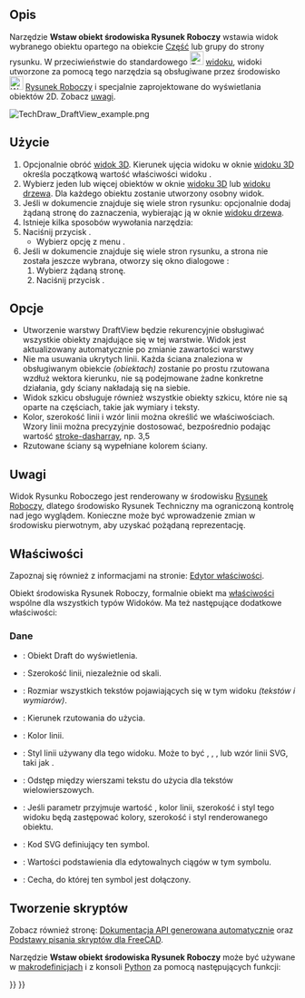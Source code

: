 <languages/>

{{Docnav/pl
|[[TechDraw_ActiveView/pl|Wstaw aktywny widok (widok 3D)]]
|[[TechDraw_ArchView/pl|Wstaw obiekt środowiska Architektura]]
|[[TechDraw_Workbench/pl|środowisko pracy Rysunek Techniczny]]
|IconL=TechDraw_ActiveView.svg
|IconR=TechDraw_ArchView.svg
|IconC=Workbench_TechDraw.svg
}}

{{GuiCommand/pl
|Name=TechDraw DraftView
|Name/pl=Rysunek Techniczny: Wstaw obiekt środowiska Rysunek Roboczy
|MenuLocation=Rysunek Techniczny → Widoki → Wstaw obiekt środowiska Rysunek Roboczy
|Workbenches=[[TechDraw_Workbench/pl|Rysunek Techniczny]], [[Draft_Workbench/pl|Rysunek Roboczy]]
|SeeAlso=[[TechDraw_ArchView/pl|Wstaw obiekt środowiska Architektura]]
}}

<span id="Description"></span>
==Opis==

Narzędzie '''Wstaw obiekt środowiska Rysunek Roboczy''' wstawia widok wybranego obiektu opartego na obiekcie [[Part_Workbench/pl|Część]] lub grupy do strony rysunku. W przeciwieństwie do standardowego [[Image:TechDraw_View.svg|24px]] [[TechDraw_View/pl|widoku]], widoki utworzone za pomocą tego narzędzia są obsługiwane przez środowisko [[Image:Workbench_Draft.svg|24px]] [[Draft_Workbench/pl|Rysunek Roboczy]] i specjalnie zaprojektowane do wyświetlania obiektów 2D. Zobacz [[#Uwagi|uwagi]].

[[Image:TechDraw_DraftView_example.png]]
{{Caption|Elementy szkicu, takie jak okręgi i szyki, importowane do strony Rysunku Technicznego.}}

<span id="Usage"></span>
==Użycie==

# Opcjonalnie obróć [[3D_view/pl|widok 3D]]. Kierunek ujęcia widoku w oknie [[3D_view/pl|widoku 3D]] określa początkową wartość właściwości widoku {{PropertyData|Kierunek}}.
# Wybierz jeden lub więcej obiektów w oknie [[3D_view/pl|widoku 3D]] lub [[Tree_view/pl|widoku drzewa]]. Dla każdego obiektu zostanie utworzony osobny widok.
# Jeśli w dokumencie znajduje się wiele stron rysunku: opcjonalnie dodaj żądaną stronę do zaznaczenia, wybierając ją w oknie [[Tree_view/pl|widoku drzewa]].
# Istnieje kilka sposobów wywołania narzędzia:
# Naciśnij przycisk {{Button|[[Image:TechDraw DraftView.svg|16px]] '''Wstaw obiekt środowiska Rysunek Roboczy'''}}.
#* Wybierz opcję z menu {{MenuCommand|Rysunek Techniczny → Widoki → [[Image:TechDraw_DraftView.svg|16px]] Wstaw obiekt środowiska Rysunek Roboczy}}.
# Jeśli w dokumencie znajduje się wiele stron rysunku, a strona nie została jeszcze wybrana, otworzy się okno dialogowe {{MenuCommand|Wybór strony}}:
## Wybierz żądaną stronę.
## Naciśnij przycisk {{Button|OK}}.

<span id="Options"></span>
==Opcje==

* Utworzenie warstwy DraftView będzie rekurencyjnie obsługiwać wszystkie obiekty znajdujące się w tej warstwie. Widok jest aktualizowany automatycznie po zmianie zawartości warstwy
* Nie ma usuwania ukrytych linii. Każda ściana znaleziona w obsługiwanym obiekcie ''(obiektach)'' zostanie po prostu rzutowana wzdłuż wektora kierunku, nie są podejmowane żadne konkretne działania, gdy ściany nakładają się na siebie.
* Widok szkicu obsługuje również wszystkie obiekty szkicu, które nie są oparte na częściach, takie jak wymiary i teksty.
* Kolor, szerokość linii i wzór linii można określić we właściwościach. Wzory linii można precyzyjnie dostosować, bezpośrednio podając wartość [https://www.w3.org/TR/SVG/painting.html#StrokeProperties stroke-dasharray], np. 3,5
* Rzutowane ściany są wypełniane kolorem ściany.

<span id="Notes"></span>
==Uwagi==

Widok Rysunku Roboczego jest renderowany w środowisku [[Draft_Workbench/pl|Rysunek Roboczy]], dlatego środowisko Rysunek Techniczny ma ograniczoną kontrolę nad jego wyglądem. Konieczne może być wprowadzenie zmian w środowisku pierwotnym, aby uzyskać pożądaną reprezentację.

<span id="Properties"></span>
==Właściwości==

Zapoznaj się również z informacjami na stronie: [[Property_editor/pl|Edytor właściwości]].

Obiekt środowiska Rysunek Roboczy, formalnie obiekt {{Incode|TechDraw::DrawViewDraft}} ma [[TechDraw_View/pl#Właściwości|właściwości]] wspólne dla wszystkich typów Widoków. Ma też następujące dodatkowe właściwości:

<span id="Data"></span>
===Dane===

{{TitleProperty|Widok Rysunek Roboczy}}

* {{PropertyData|Źródło|Link}}: Obiekt Draft do wyświetlenia.
* {{PropertyData|Szerokość linii|Float}}: Szerokość linii, niezależnie od skali.
* {{PropertyData|Rozmiar czcionki|Float}}: Rozmiar wszystkich tekstów pojawiających się w tym widoku ''(tekstów i wymiarów)''.
* {{PropertyData|Kierunek |Vector}}: Kierunek rzutowania do użycia.
* {{PropertyData|Kolor|Color}}: Kolor linii.
* {{PropertyData|Styl linii|String}}: Styl linii używany dla tego widoku. Może to być {{Value|Solid}}, {{Value|Kreskowana}}, {{Value|Kreska kropka}}, {{Value|Kropkowana}} lub wzór linii SVG, taki jak {{Value|0.20,0.20}}.
* {{PropertyData|Odstęp wierszy|Float}}: Odstęp między wierszami tekstu do użycia dla tekstów wielowierszowych.
* {{PropertyData|Nadpisz styl|Bool}}: Jeśli parametr przyjmuje wartość {{TRUE/pl}}, kolor linii, szerokość i styl tego widoku będą zastępować kolory, szerokość i styl renderowanego obiektu.

{{TitleProperty|Widok rysunku}}

* {{PropertyData|Symbol|String|Hidden}}: Kod SVG definiujący ten symbol.
* {{PropertyData|Editable Texts|StringList}}: Wartości podstawienia dla edytowalnych ciągów w tym symbolu.
* {{PropertyData|Owner|Link}}: Cecha, do której ten symbol jest dołączony. {{Version/pl|1.0}}

<span id="Scripting"></span>
==Tworzenie skryptów==

Zobacz również stronę: [https://freecad.github.io/SourceDoc/ Dokumentacja API generowana automatycznie] oraz [[FreeCAD_Scripting_Basics/pl|Podstawy pisania skryptów dla FreeCAD]].

Narzędzie '''Wstaw obiekt środowiska Rysunek Roboczy''' może być używane w [[macros/pl|makrodefinicjach]] i z konsoli [[Python/pl|Python]] za pomocą następujących funkcji:

{{Code|code=
dv = FreeCAD.ActiveDocument.addObject('TechDraw::DrawViewDraft','TestDraft')
dv.Source = myDraftbject
rc = page.addView(dv)
}}


{{Docnav/pl
|[[TechDraw_ActiveView/pl|Wstaw aktywny widok (widok 3D)]]
|[[TechDraw_ArchView/pl|Wstaw obiekt środowiska Architektura]]
|[[TechDraw_Workbench/pl|środowisko pracy Rysunek Techniczny]]
|IconL=TechDraw_ActiveView.svg
|IconR=TechDraw_ArchView.svg
|IconC=Workbench_TechDraw.svg
}}

{{TechDraw_Tools_navi{{#translation:}}}}
{{Userdocnavi{{#translation:}}}}